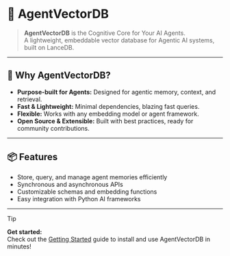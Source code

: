 # 🧠 AgentVectorDB

> **AgentVectorDB** is the Cognitive Core for Your AI Agents.  
> A lightweight, embeddable vector database for Agentic AI systems, built on LanceDB.

---

## 🚀 Why AgentVectorDB?

- **Purpose-built for Agents:** Designed for agentic memory, context, and retrieval.
- **Fast & Lightweight:** Minimal dependencies, blazing fast queries.
- **Flexible:** Works with any embedding model or agent framework.
- **Open Source & Extensible:** Built with best practices, ready for community contributions.

---

## 📦 Features

- Store, query, and manage agent memories efficiently
- Synchronous and asynchronous APIs
- Customizable schemas and embedding functions
- Easy integration with Python AI frameworks

---

> [!tip]
> **Get started:**  
> Check out the [Getting Started](getting-started) guide to install and use AgentVectorDB in minutes!